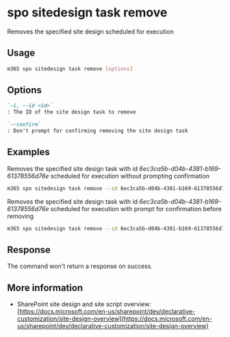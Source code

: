 
# spo sitedesign task remove

Removes the specified site design scheduled for execution

## Usage

```sh
m365 spo sitedesign task remove [options]
```

## Options

```md definition-list
`-i, --id <id>`
: The ID of the site design task to remove

`--confirm`
: Don't prompt for confirming removing the site design task
```

<Global />

## Examples

Removes the specified site design task with id _6ec3ca5b-d04b-4381-b169-61378556d76e_ scheduled for execution without prompting confirmation

```sh
m365 spo sitedesign task remove --id 6ec3ca5b-d04b-4381-b169-61378556d76e --confirm
```

Removes the specified site design task with id _6ec3ca5b-d04b-4381-b169-61378556d76e_ scheduled for execution with prompt for confirmation before removing

```sh
m365 spo sitedesign task remove --id 6ec3ca5b-d04b-4381-b169-61378556d76e
```

## Response

The command won't return a response on success.

## More information

- SharePoint site design and site script overview: [https://docs.microsoft.com/en-us/sharepoint/dev/declarative-customization/site-design-overview](https://docs.microsoft.com/en-us/sharepoint/dev/declarative-customization/site-design-overview)
